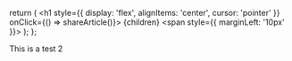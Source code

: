 
  return (
    <h1 style={{ display: 'flex', alignItems: 'center', cursor: 'pointer' }} onClick={() => shareArticle()}>
      {children} <span style={{ marginLeft: '10px' }}><FaLink size="0.6em" /></span>
    </h1>
  );
};

<ToastContainer />

<ClickableTitle>This is a test 2</ClickableTitle>